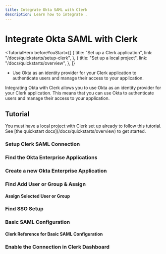 ```yaml
---
title: Integrate Okta SAML with Clerk
description: Learn how to integrate .
---
```


# Integrate Okta SAML with Clerk

<TutorialHero
  beforeYouStart={[
    {
      title: "Set up a Clerk application",
      link: "/docs/quickstarts/setup-clerk",
    },
    {
      title: "Set up a local project",
      link: "/docs/quickstarts/overview",
    },
  ]}
>

- Use Okta as an identity provider for your Clerk application to authenticate users and manage their access to your application.

</TutorialHero>

Integrating Okta with Clerk allows you to use Okta as an identity provider for your Clerk application. This means that you can use Okta to authenticate users and manage their access to your application.

## Tutorial

<Callout type="info">
  You must have a local project with Clerk set up already to follow this tutorial. See [the quickstart docs](/docs/quickstarts/overview) to get started.
</Callout>

<Steps>

### Setup Clerk SAML Connection

<Images 
  width={3024}
  height={1652}
  src="/docs/images/integrations/saml/okta/create-enterprise-connection-clerk-dash.avif"
  alt=""
/>

### Find the Okta Enterprise Applications 


<Images 
  width={3024}
  height={1652}
  src="/docs/images/integrations/saml/okta/find-create-okta-application.avif"
  alt=""
/>

###  Create a new Okta Enterprise Application


<Images 
  width={3024}
  height={1652}
  src="/docs/images/integrations/saml/okta/choose-saml-in-app-create.avif"
  alt=""
/>

<Images 
  width={3024}
  height={1652}
  src="/docs/images/integrations/saml/okta/.avif"
  alt=""
/>

###  Find Add User or Group & Assign

<Images 
  width={3024}
  height={1652}
  src="/docs/images/integrations/saml/okta/.avif"
  alt=""
/>

#### Assign Selected User or Group

<Images width={3024} height={1652} src="/docs/images/integrations/saml/okta/.avif" alt="" />

### Find SSO Setup

<Images
  width={3024}
  height={1652}
  src="/docs/images/integrations/saml/okta/.avif"
  alt=""
/>


### Basic SAML Configuration

<Images width={3024} height={1652} src="/docs/images/integrations/saml/okta/.avif" alt="" />

#### Clerk Reference for Basic SAML Configuration

<Images 
  width={3024}
  height={1652}
  src="/docs/images/integrations/saml/okta/.avif"
  alt=""
/>

### Enable the Connection in Clerk Dashboard

<Images 
  width={3024}
  height={1652}
  src="/docs/images/integrations/saml/okta/.avif"
  alt="Enable the connection in the Clerk Dashboard"
/>

</Steps>